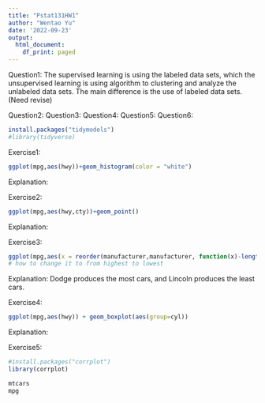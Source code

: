 ```yaml
---
title: "Pstat131HW1"
author: "Wentao Yu"
date: '2022-09-23'
output:
  html_document:
    df_print: paged
---
```

Question1:
The supervised learning is using the labeled data sets, which the unsupervised learning is using algorithm to clustering and analyze the unlabeled data sets. The main difference is the use of labeled data sets. (Need revise)

Question2:
Question3:
Question4:
Question5:
Question6:


```r
install.packages("tidymodels")
#library(tidyverse)
```
Exercise1:
```r
ggplot(mpg,aes(hwy))+geom_histogram(color = "white")
```
Explanation:

Exercise2:
```r
ggplot(mpg,aes(hwy,cty))+geom_point()
```
Explanation:

Exercise3:
```r
ggplot(mpg,aes(x = reorder(manufacturer,manufacturer, function(x)-length(x))))+geom_bar()+coord_flip()
# how to change it to from highest to lowest
```
Explanation: Dodge produces the most cars, and Lincoln produces the least cars. 

Exercise4:
```r
ggplot(mpg,aes(hwy)) + geom_boxplot(aes(group=cyl))
```
Explanation:

Exercise5:
```r
#install.packages("corrplot")
library(corrplot)
```
```r
mtcars
mpg
```












